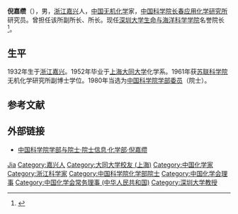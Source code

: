 '''倪嘉缵'''（{{bd|1932年|5月10日||}}），男，[[浙江|浙江]][[嘉兴|嘉兴]]人，[[中华人民共和国|中国]][[无机化学|无机化学]]家，[[中国科学院长春应用化学研究所|中国科学院长春应用化学研究所]]研究员。曾担任该所副所长、所长。现任[[深圳大学生命与海洋科学学院|深圳大学生命与海洋科学学院]]名誉院长<ref>{{Cite web|title=院士、劳模、优秀战斗员齐聚深职院共话入党初心|url=http://duchuang.sznews.com/content/2021-12/23/content_24833401.html|access-date=2022-05-03|author=吴吉|work=读创/深圳商报}}</ref>。

==生平==
1932年生于[[浙江|浙江]][[嘉兴|嘉兴]]。1952年毕业于[[上海大同大学|上海大同大学]]化学系。1961年获[[苏联科学院|苏联科学院]]无机化学研究所副博士学位。1980年当选为[[中国科学院学部委员|中国科学院学部委员]]（院士）。

== 参考文献 ==
{{reflist}}

== 外部链接 ==
* [https://web.archive.org/web/20120427015018/http://sourcedb.cas.cn/sourcedb_ad_cas/zw2/ysxx/hxb/ 中国科学院学部与院士·院士信息·化学部·倪嘉缵]

{{中国科学家小作品}}
{{中国科学院化学部院士}}
{{Navboxes 
| title  = 倪嘉缵在[[中國化學會_(中華人民共和國)|中国化学会]]的职务
| list1  =
{{中国化学会第二十二届理事会}}
{{中国化学会第二十三届理事会}}
}}

{{Authority control}}
{{DEFAULTSORT:Ni}}
[[Category:倪姓|Jia]]
[[Category:嘉兴人|Category:嘉兴人]]
[[Category:大同大学校友_(上海)|Category:大同大学校友 (上海)]]
[[Category:中国化学家|Category:中国化学家]]
[[Category:浙江科学家|Category:浙江科学家]]
[[Category:中国科学院化学部院士|Category:中国科学院化学部院士]]
[[Category:中国化学会理事|Category:中国化学会理事]]
[[Category:中国化学会常务理事_(中华人民共和国)|Category:中国化学会常务理事 (中华人民共和国)]]
[[Category:深圳大学教授|Category:深圳大学教授]]